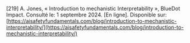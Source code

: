 \[219\]	A. Jones, « Introduction to mechanistic Interpretability », BlueDot Impact. Consulté le: 1 septembre 2024\. \[En ligne\]. Disponible sur: [https://aisafetyfundamentals.com/blog/introduction-to-mechanistic-interpretability/](https://aisafetyfundamentals.com/blog/introduction-to-mechanistic-interpretability/)